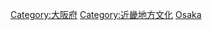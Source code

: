 {{日本行政區劃分類導航|文化}}
{{Commonscat|Culture of Osaka prefecture}}

[[Category:大阪府|Category:大阪府]]
[[Category:近畿地方文化|Category:近畿地方文化]]
[[Category:日本各都道府縣文化|Osaka]]